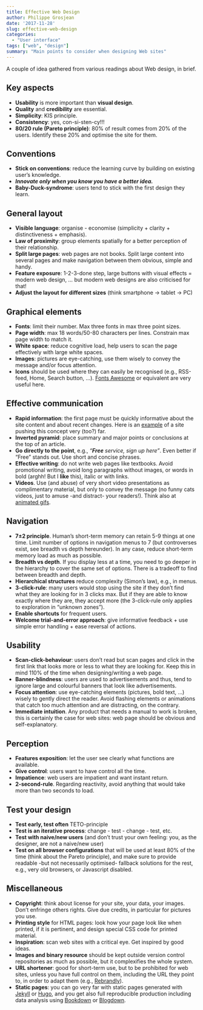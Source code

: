 ```yaml
---
title: Effective Web Design
author: Philippe Grosjean
date: '2017-11-28'
slug: effective-web-design
categories:
  - "User interface"
tags: ["web", "design"]
summary: "Main points to consider when designing Web sites"
---
```


A couple of idea gathered from various readings about Web design, in brief.

## Key aspects

- **Usability** is more important than **visual design**.
- **Quality** and **credibility** are essential.
- **Simplicity**: KIS principle.
- **Consistency**: yes, con-si-sten-cy!!!
- **80/20 rule (Pareto principle)**: 80% of result comes from 20% of the users. Identify these 20% and optimise the site for them.

## Conventions

- **Stick on conventions**: reduce the learning curve by building on existing user’s knowledge.
- _**Innovate only when you know you have a better idea.**_
- **Baby-Duck-syndrome**: users tend to stick with the first design they learn.

## General layout

- **Visible language**: organise - economise (simplicity + clarity + distinctiveness + emphasis). 
- **Law of proximity**: group elements spatially for a better perception of their relationship.
- **Split large pages**: web pages are not books. Split large content into several pages and make navigation between them obvious, simple and handy.
- **Feature exposure**: 1-2-3-done step, large buttons with visual effects = modern web design, … but modern web designs are also criticised for that!
- **Adjust the layout for different sizes** (think smartphone -> tablet -> PC)

## Graphical elements

- **Fonts**: limit their number. Max three fonts in max three point sizes.
- **Page width**: max 18 words/50-80 characters per lines. Constrain max page width to match it.
- **White space**: reduce cognitive load, help users to scan the page effectively with large white spaces.
- **Images**: pictures are eye-catching, use them wisely to convey the message and/or focus attention.
- **Icons** should be used where they can easily be recognised (e.g., RSS-feed, Home, Search button, …). [Fonts Awesome](http://fontawesome.io) or equivalent are very useful here.

## Effective communication

- **Rapid information**: the first page must be quickly informative about the site content and about recent changes. Here is an [example](http://themes.laborator.co/#theme=kalium) of a site pushing this concept very (too?) far.
- **Inverted pyramid**: place summary and major points or conclusions at the top of an article.
- **Go directly to the point**, e.g., *"**Free** service, sign up here"*. Even better if "Free" stands out. Use short and concise phrases.
- **Effective writing**: do not write web pages like textbooks. Avoid promotional writing, avoid long paragraphs without images, or words in bold (arghh! But I **like** this), italic or with links.
- **Videos**. Use (and abuse) of very short video presentations as complimentary material, but only to convey the message (no funny cats videos, just to amuse -and distract- your readers!). Think also at [animated gifs](https://giphy.com).

## Navigation

- **7±2 principle**. Human’s short-term memory can retain 5-9 things at one time. Limit number of options in navigation menus to 7 (but controverses exist, see breadth vs depth hereunder). In any case, reduce short-term memory load as much as possible.
- **Breadth vs depth**. If you display less at a time, you need to go deeper in the hierarchy to cover the same set of options. There is a tradeoff to find between breadth and depth.
- **Hierarchical structures** reduce complexity (Simon’s law), e.g., in menus.
- **3-click-rule**: many users would stop using the site if they don’t find what they are looking for in 3 clicks max. But if they are able to know exactly where they are, they accept more (the 3-click-rule only applies to exploration in "unknown zones").
- **Enable shortcuts** for frequent users.
- **Welcome trial-and-error approach**: give informative feedback + use simple error handling + ease reversal of actions.

## Usability

- **Scan-click-behaviour**: users don’t read but scan pages and click in the first link that looks more or less to what they are looking for. Keep this in mind 110% of the time when designing/writing a web page.
- **Banner-blindness**: users are used to advertisements and thus, tend to ignore large and colourful banners that look like advertisements.
- **Focus attention**: use eye-catching elements (pictures, bold text, …) wisely to gently direct the reader. Avoid flashing elements or animations that catch too much attention and are distracting, on the contrary.
- **Immediate intuition**. Any product that needs a manual to work is broken, this is certainly the case for web sites: web page should be obvious and self-explanatory.

## Perception

- **Features exposition**: let the user see clearly what functions are available.
- **Give control**: users want to have control all the time.
- **Impatience**: web users are impatient and want instant return.
- **2-second-rule**. Regarding reactivity, avoid anything that would take more than two seconds to load.

## Test your design

- **Test early, test often** TETO-principle
- **Test is an iterative process**: change - test - change - test, etc.
- **Test with naive/new users** (and don’t trust your own feeling: you, as the designer, are not a naive/new user)
- **Test on all browser configurations** that will be used at least 80% of the time (think about the Pareto principle), and make sure to provide readable -but not necessarily optimised- fallback solutions for the rest, e.g., very old browsers, or Javascript disabled.

## Miscellaneous

- **Copyright**: think about license for your site, your data, your images. Don't enfringe others rights. Give due credits, in particular for pictures you use.
- **Printing style** for HTML pages: look how your page look like when printed, if it is pertinent, and design special CSS code for printed material.
- **Inspiration**: scan web sites with a critical eye. Get inspired by good ideas.
- **Images and binary resource** should be kept outside version control repositories as much as possible, but it complexifies the whole system.
- **URL shortener**: good for short-term use, but to be prohibited for web sites, unless you have full control on them, including the URL they point to, in order to adapt them (e.g., [Rebrandly](http://www.rebrandly.com)).
- **Static pages**: you can go very far with static pages generated with [Jekyll](https://jekyllrb.com) or [Hugo](https://gohugo.io), and you get also full reproducible production including data analysis using [Bookdown](https://bookdown.org/yihui/bookdown/) or [Blogdown](https://bookdown.org/yihui/blogdown/).
